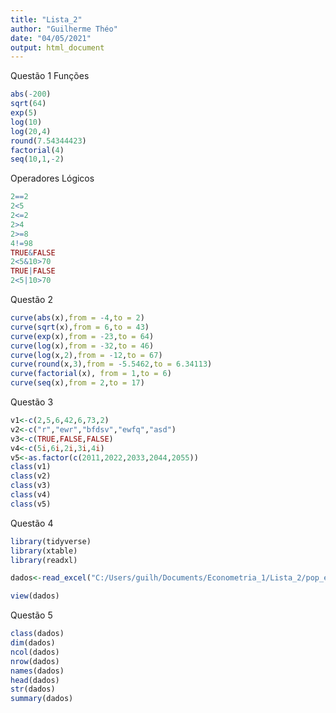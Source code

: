 ```yaml
---
title: "Lista_2"
author: "Guilherme Théo"
date: "04/05/2021"
output: html_document
---
```


Questão 1
Funções
```r
abs(-200)
sqrt(64)
exp(5)
log(10)
log(20,4)
round(7.54344423)
factorial(4)
seq(10,1,-2)

```
Operadores Lógicos
```r
2==2
2<5
2<=2
2>4
2>=8
4!=98
TRUE&FALSE
2<5&10>70
TRUE|FALSE
2<5|10>70

```
Questão 2
```r
curve(abs(x),from = -4,to = 2)
curve(sqrt(x),from = 6,to = 43)
curve(exp(x),from = -23,to = 64)
curve(log(x),from = -32,to = 46)
curve(log(x,2),from = -12,to = 67)
curve(round(x,3),from = -5.5462,to = 6.34113)
curve(factorial(x), from = 1,to = 6)
curve(seq(x),from = 2,to = 17)
```
Questão 3
```r
v1<-c(2,5,6,42,6,73,2)
v2<-c("r","ewr","bfdsv","ewfq","asd")
v3<-c(TRUE,FALSE,FALSE)
v4<-c(5i,6i,2i,3i,4i)
v5<-as.factor(c(2011,2022,2033,2044,2055))
class(v1)
class(v2)
class(v3)
class(v4)
class(v5)
```
Questão 4
```r
library(tidyverse)
library(xtable)
library(readxl)

dados<-read_excel("C:/Users/guilh/Documents/Econometria_1/Lista_2/pop_estimada.xlsx")

view(dados)
```
Questão 5
```r
class(dados)
dim(dados)
ncol(dados)
nrow(dados)
names(dados)
head(dados)
str(dados)
summary(dados)
```





